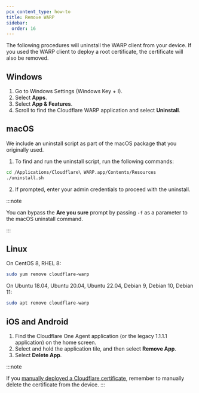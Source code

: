 ```yaml
---
pcx_content_type: how-to
title: Remove WARP
sidebar:
  order: 16
---
```


The following procedures will uninstall the WARP client from your device. If you used the WARP client to deploy a root certificate, the certificate will also be removed.

## Windows

1. Go to Windows Settings (Windows Key + I).
2. Select **Apps**.
3. Select **App & Features**.
4. Scroll to find the Cloudflare WARP application and select **Uninstall**.

## macOS

We include an uninstall script as part of the macOS package that you originally used.

1. To find and run the uninstall script, run the following commands:

```sh
cd /Applications/Cloudflare\ WARP.app/Contents/Resources
./uninstall.sh
```

2. If prompted, enter your admin credentials to proceed with the uninstall.

:::note

You can bypass the **Are you sure** prompt by passing `-f` as a parameter to the macOS uninstall command.

:::

## Linux

On CentOS 8, RHEL 8:

```sh
sudo yum remove cloudflare-warp
```

On Ubuntu 18.04, Ubuntu 20.04, Ubuntu 22.04, Debian 9, Debian 10, Debian 11:

```sh
sudo apt remove cloudflare-warp
```

## iOS and Android

1. Find the Cloudflare One Agent application (or the legacy 1.1.1.1 application) on the home screen.
2. Select and hold the application tile, and then select **Remove App**.
3. Select **Delete App**.

:::note

If you [manually deployed a Cloudflare certificate](/cloudflare-one/connections/connect-devices/warp/user-side-certificates/manual-deployment/), remember to manually delete the certificate from the device.
:::
